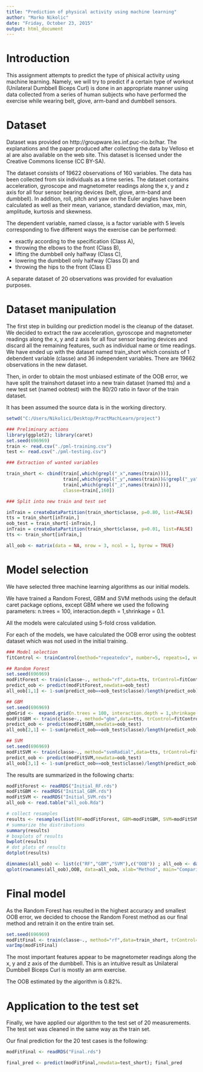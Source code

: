 ```yaml
---
title: "Prediction of physical activity using machine learning"
author: "Marko Nikolic"
date: "Friday, October 23, 2015"
output: html_document
---
```


# Introduction

This assignment attempts to predict the type of phisical activity using machine learning. Namely, we will try to predict if a certain type of workout (Unilateral Dumbbell Biceps Curl) is done in an appropriate manner using data collected from a series of human subjects who have performed the exercise while wearing belt, glove, arm-band and dumbbell sensors. 

# Dataset 

Dataset was provided on http://groupware.les.inf.puc-rio.br/har. The explanations and the paper produced after collecting the data by Velloso et al are also available on the web site. This dataset is licensed under the Creative Commons license (CC BY-SA). 

The dataset consists of 19622 observations of 160 variables. The data has been collected from six individuals as a time series. The dataset contains acceleration, gyroscope and magnetometer readings along the x, y and z axis for all four sensor bearing devices (belt, glove, arm-band and dumbbell). In addition, roll, pitch and yaw on the Euler angles have been calculated as well as their mean, variance, standard deviation, max, min, amplitude, kurtosis and skewness. 

The dependent variable, named classe, is a factor variable with 5 levels corresponding to five different ways the exercise can be performed: 

* exactly according to the specification (Class A), 
* throwing the elbows to the front (Class B), 
* lifting the dumbbell only halfway (Class C), 
* lowering the dumbbell only halfway (Class D) and 
* throwing the hips to the front (Class E)

A separate dataset of 20 observations was provided for evaluation purposes. 

# Dataset manipulation

The first step in building our prediction model is the cleanup of the dataset. We decided to extract the raw acceleration, gyroscope and magnetometer readings along the x, y and z axis for all four sensor bearing devices and discard all the remaining features, such as individual name or time readings. We have ended up with the dataset named train_short which consists of 1 debendent variable (classe) and 36 independent variables. There are 19662 observations in the new dataset.

Then, in order to obtain the most unbiased estimate of the OOB error, we have split the trainshort dataset into a new train dataset (named tts) and a new test set (named oobtest) with the 80/20 ratio in favor of the train dataset. 

It has been assumed the source data is in the working directory.  

```r
setwd("C:/Users/Nikolici/Desktop/PractMachLearn/project")
```
```r
### Preliminary actions
library(ggplot2); library(caret)
set.seed(696969)
train <- read.csv("./pml-training.csv")
test <- read.csv("./pml-testing.csv")

### Extraction of wanted variables

train_short <- cbind(train[,which(grepl("_x",names(train)))],
                     train[,which(grepl("_y",names(train))&!grepl("_ya",names(train)))  ],
                     train[,which(grepl("_z",names(train)))],
                     classe=train[,160])

### Split into new train and test set

inTrain = createDataPartition(train_short$classe, p=0.80, list=FALSE)
tts = train_short[inTrain,]
oob_test = train_short[-inTrain,]
inTrain = createDataPartition(train_short$classe, p=0.01, list=FALSE)
tts <- train_short[inTrain,]

all_oob <- matrix(data = NA, nrow = 3, ncol = 1, byrow = TRUE)
```

# Model selection

We have selected three machine learning algorithms as our initial models. 

We have trained a Random Forest, GBM and SVM methods using the default caret package options, except GBM where we used the following parameters: n.trees = 100, interaction.depth = 1,shrinkage = 0.1. 

All the models were calculated using 5-fold cross validation. 

For each of the models, we have calculated the OOB error using the oobtest dataset which was not used in the initial training. 

```r
### Model selection 
fitControl <- trainControl(method="repeatedcv", number=5, repeats=1, verboseIter=TRUE)

## Random Forest
set.seed(696969)
modFitForest <- train(classe~., method="rf",data=tts, trControl=fitControl, verbose=FALSE)
predict_oob <- predict(modFitForest,newdata=oob_test)
all_oob[1,1] <- 1-sum(predict_oob==oob_test$classe)/length(predict_oob)

## GBM 
set.seed(696969)
gbmGrid <-  expand.grid(n.trees = 100, interaction.depth = 1,shrinkage = 0.1)
modFitGBM <- train(classe~., method="gbm",data=tts, trControl=fitControl, verbose=FALSE)
predict_oob <- predict(modFitGBM,newdata=oob_test)
all_oob[2,1] <- 1-sum(predict_oob==oob_test$classe)/length(predict_oob)

## SVM
set.seed(696969)
modFitSVM <- train(classe~., method="svmRadial",data=tts, trControl=fitControl, verbose=FALSE)
predict_oob <- predict(modFitSVM,newdata=oob_test)
all_oob[3,1] <- 1-sum(predict_oob==oob_test$classe)/length(predict_oob)
```

The results are summarized in the following charts: 

```r
modFitForest <- readRDS("Initial_RF.rds")
modFitGBM <- readRDS("Initial_GBM.rds")
modFitSVM <- readRDS("Initial_SVM.rds")
all_oob <- read.table("all_oob.Rda")
```

```r
# collect resamples
results <- resamples(list(RF=modFitForest, GBM=modFitGBM, SVM=modFitSVM))
# summarize the distributions
summary(results)
# boxplots of results
bwplot(results)
# dot plots of results
dotplot(results)

dimnames(all_oob) <- list(c("RF","GBM","SVM"),c("OOB")) ; all_oob <- data.frame(all_oob)
qplot(rownames(all_oob),OOB, data=all_oob, xlab="Method", main="Comparison of OOB error")
```

# Final model

As the Random Forest has resulted in the highest accuracy and smallest OOB error, we decided to choose the Random Forest method as our final method and retrain it on the entire train set.

```r
set.seed(696969)
modFitFinal <- train(classe~., method="rf",data=train_short, trControl=fitControl, verbose=FALSE)
varImp(modFitFinal)
```

The most important features appear to be magnetometer readings along the x, y and z axis of the dumbbell. This is an intuitive result as Unilateral Dumbbell Biceps Curl is mostly an arm exercise.   

The OOB estimated by the algorithm is 0.82%. 

# Application to the test set

Finally, we have applied our algorithm to the test set of 20 measurements. The test set was cleaned in the same way as the train set. 

Our final prediction for the 20 test cases is the following: 
```r
modFitFinal <- readRDS("Final.rds")
```

```r
final_pred <- predict(modFitFinal,newdata=test_short); final_pred
```






